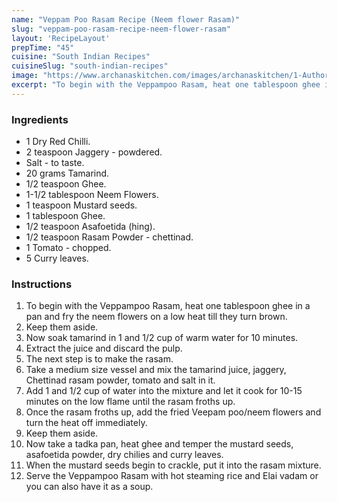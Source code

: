 ---
name: "Veppam Poo Rasam Recipe (Neem flower Rasam)"
slug: "veppam-poo-rasam-recipe-neem-flower-rasam"
layout: 'RecipeLayout'
prepTime: "45"
cuisine: "South Indian Recipes"
cuisineSlug: "south-indian-recipes"
image: "https://www.archanaskitchen.com/images/archanaskitchen/1-Author/Uma_Raghuraman/Veppam_Poo_Rasam__Neem_Flower_Rasam.jpg"
excerpt: "To begin with the Veppampoo Rasam, heat one tablespoon ghee in a pan and fry the neem flowers on a low heat till they turn brown"
---

### Ingredients

- 1 Dry Red Chilli.
- 2 teaspoon Jaggery - powdered.
- Salt - to taste.
- 20 grams Tamarind.
- 1/2 teaspoon Ghee.
- 1-1/2 tablespoon Neem Flowers.
- 1 teaspoon Mustard seeds.
- 1 tablespoon Ghee.
- 1/2 teaspoon Asafoetida (hing).
- 1/2 teaspoon Rasam Powder - chettinad.
- 1 Tomato - chopped.
- 5 Curry leaves.

### Instructions

1. To begin with the Veppampoo Rasam, heat one tablespoon ghee in a pan and fry the neem flowers on a low heat till they turn brown.
1. Keep them aside.
1. Now soak tamarind in 1 and 1/2 cup of warm water for 10 minutes.
1. Extract the juice and discard the pulp.
1. The next step is to make the rasam.
1. Take a medium size vessel and mix the tamarind juice, jaggery, Chettinad rasam powder, tomato and salt in it.
1. Add 1 and 1/2 cup of water into the mixture and let it cook for 10-15 minutes on the low flame until the rasam froths up.
1. Once the rasam froths up, add the fried Veepam poo/neem flowers and turn the heat off immediately.
1. Keep them aside.
1. Now take a tadka pan, heat ghee and temper the mustard seeds, asafoetida powder, dry chilies and curry leaves.
1. When the mustard seeds begin to crackle, put it into the rasam mixture.
1. Serve the Veppampoo Rasam with hot steaming rice and Elai vadam or you can also have it as a soup.
